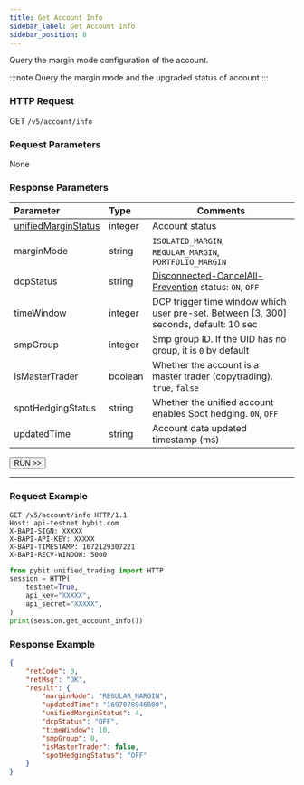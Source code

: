 ```yaml
---
title: Get Account Info
sidebar_label: Get Account Info
sidebar_position: 8
---
```

Query the margin mode configuration of the account.

:::note
Query the margin mode and the upgraded status of account
:::

### HTTP Request
GET `/v5/account/info`

### Request Parameters
None

### Response Parameters
| Parameter | Type | Comments|
|:----- |:-----|----- |
|[unifiedMarginStatus](../enum#unifiedmarginstatus) |integer |Account status |
|marginMode |string |`ISOLATED_MARGIN`, `REGULAR_MARGIN`, `PORTFOLIO_MARGIN`|
|dcpStatus |string |[Disconnected-CancelAll-Prevention](../order/dcp) status: `ON`, `OFF`|
|timeWindow |integer |DCP trigger time window which user pre-set. Between [3, 300] seconds, default: 10 sec|
|smpGroup |integer |Smp group ID. If the UID has no group, it is `0` by default |
|isMasterTrader |boolean |Whether the account is a master trader (copytrading). `true`, `false` |
|spotHedgingStatus |string |Whether the unified account enables Spot hedging. `ON`, `OFF` |
|updatedTime |string |Account data updated timestamp (ms)|

<a href="/api-explorer/v5/account/account-info"><Button>RUN >></Button></a>

---

### Request Example

<Tabs groupId="programming-languages">
<TabItem value="http" label="HTTP">

```http
GET /v5/account/info HTTP/1.1
Host: api-testnet.bybit.com
X-BAPI-SIGN: XXXXX
X-BAPI-API-KEY: XXXXX
X-BAPI-TIMESTAMP: 1672129307221
X-BAPI-RECV-WINDOW: 5000
```

</TabItem>
<TabItem value="python" label="Python">

```python
from pybit.unified_trading import HTTP
session = HTTP(
    testnet=True,
    api_key="XXXXX",
    api_secret="XXXXX",
)
print(session.get_account_info())
```

</TabItem>
</Tabs>

### Response Example

```json
{
    "retCode": 0,
    "retMsg": "OK",
    "result": {
        "marginMode": "REGULAR_MARGIN",
        "updatedTime": "1697078946000",
        "unifiedMarginStatus": 4,
        "dcpStatus": "OFF",
        "timeWindow": 10,
        "smpGroup": 0,
        "isMasterTrader": false,
        "spotHedgingStatus": "OFF"
    }
}
```
